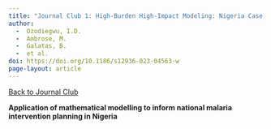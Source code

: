 ```yaml
---
title: "Journal Club 1: High-Burden High-Impact Modeling: Nigeria Case Study"
author: 
  -  Ozodiegwu, I.D.
  -  Ambrose, M.
  -  Galatas, B.
  -  et al.
doi: https://doi.org/10.1186/s12936-023-04563-w
page-layout: article
---
```

[[Back to Journal Club](../journal_club.qmd)]{.aside}

**Application of mathematical modelling to inform national malaria intervention planning in Nigeria**
